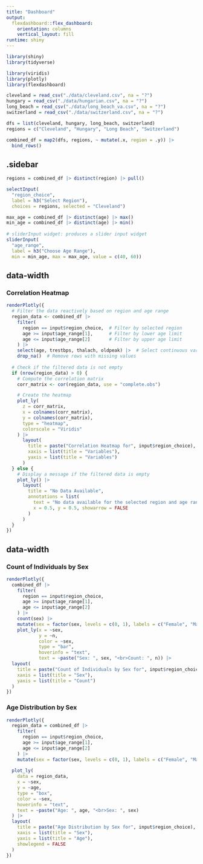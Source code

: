 ```yaml
---
title: "Dashboard"
output: 
  flexdashboard::flex_dashboard:
    orientation: columns
    vertical_layout: fill
runtime: shiny
---
```


```r
library(shiny)
library(tidyverse)

library(viridis)
library(plotly)
library(flexdashboard)
```

```r
cleveland = read_csv("./data/cleveland.csv", na = "?")
hungary = read_csv("./data/hungarian.csv", na = "?")
long_beach = read_csv("./data/long_beach_va.csv", na = "?")
switzerland = read_csv("./data/switzerland.csv", na = "?")

dfs = list(cleveland, hungary, long_beach, switzerland)
regions = c("Cleveland", "Hungary", "Long Beach", "Switzerland")

combined_df = map2(dfs, regions, ~ mutate(.x, region = .y)) |>
  bind_rows()
```

{.sidebar}
-----------------------------------------------------------------------

```r
regions = combined_df |> distinct(region) |> pull()

selectInput(
  "region_choice", 
  label = h3("Select Region"),
  choices = regions, selected = "Cleveland")
```

```r
max_age = combined_df |> distinct(age) |> max()
min_age = combined_df |> distinct(age) |> min()
  
# sliderInput widget: produces a slider input widget
sliderInput(
  "age_range", 
  label = h3("Choose Age Range"), 
  min = min_age, max = max_age, value = c(40, 60))
```

{data-width=650}
-----------------------------------------------------------------------

### Correlation Heatmap

```r
renderPlotly({
  # Filter the data reactively based on region and age range
  region_data <- combined_df |>
    filter(
      region == input$region_choice,  # Filter by selected region
      age >= input$age_range[1],      # Filter by lower age limit
      age <= input$age_range[2]       # Filter by upper age limit
    ) |>
    select(age, trestbps, thalach, oldpeak) |>  # Select continuous variables
    drop_na()  # Remove rows with missing values
  
  # Check if the filtered data is not empty
  if (nrow(region_data) > 0) {
    # Compute the correlation matrix
    corr_matrix <- cor(region_data, use = "complete.obs")

    # Create the heatmap
    plot_ly(
      z = corr_matrix,
      x = colnames(corr_matrix),
      y = colnames(corr_matrix),
      type = "heatmap",
      colorscale = "Viridis"
    ) |>
      layout(
        title = paste("Correlation Heatmap for", input$region_choice),
        xaxis = list(title = "Variables"),
        yaxis = list(title = "Variables")
      )
  } else {
    # Display a message if the filtered data is empty
    plot_ly() |>
      layout(
        title = "No Data Available",
        annotations = list(
          text = "No data available for the selected region and age range.",
          x = 0.5, y = 0.5, showarrow = FALSE
        )
      )
  }
})
```

{data-width=350}
-----------------------------------------------------------------------

### Count of Individuals by Sex

```r
renderPlotly({
  combined_df |> 
    filter(
      region == input$region_choice,
      age >= input$age_range[1],
      age <= input$age_range[2]
    ) |> 
    count(sex) |> 
    mutate(sex = factor(sex, levels = c(0, 1), labels = c("Female", "Male"))) |>  
    plot_ly(x = ~sex, 
            y = ~n, 
            color = ~sex, 
            type = "bar", 
            hoverinfo = "text", 
            text = ~paste("Sex: ", sex, "<br>Count: ", n)) |> 
  layout(
    title = paste("Count of Individuals by Sex for", input$region_choice),  
    xaxis = list(title = "Sex"),  
    yaxis = list(title = "Count")  
  )
})
```

### Age Distribution by Sex

```r
renderPlotly({
  region_data = combined_df |> 
    filter(
      region == input$region_choice,  
      age >= input$age_range[1],     
      age <= input$age_range[2]     
    ) |> 
    mutate(sex = factor(sex, levels = c(0, 1), labels = c("Female", "Male")))  
  
  plot_ly(
    data = region_data,
    x = ~sex,
    y = ~age,
    type = "box",
    color = ~sex,
    hoverinfo = "text",
    text = ~paste("Age: ", age, "<br>Sex: ", sex)
  ) |> 
  layout(
    title = paste("Age Distribution by Sex for", input$region_choice),
    xaxis = list(title = "Sex"),
    yaxis = list(title = "Age"),
    showlegend = FALSE
  )
})
```

